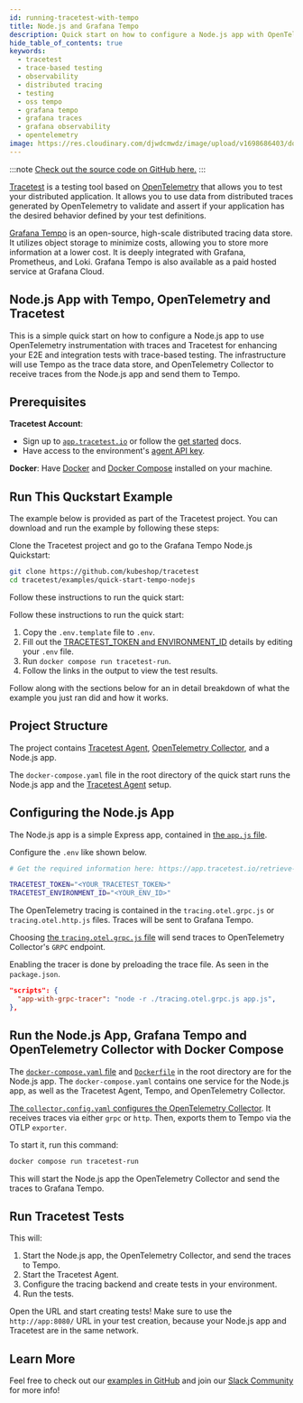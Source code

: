 ```yaml
---
id: running-tracetest-with-tempo
title: Node.js and Grafana Tempo
description: Quick start on how to configure a Node.js app with OpenTelemetry traces, Grafana Tempo as a trace data store, and Tracetest for enhancing your E2E and integration tests with trace-based testing.
hide_table_of_contents: true
keywords:
  - tracetest
  - trace-based testing
  - observability
  - distributed tracing
  - testing
  - oss tempo
  - grafana tempo
  - grafana traces
  - grafana observability
  - opentelemetry
image: https://res.cloudinary.com/djwdcmwdz/image/upload/v1698686403/docs/Blog_Thumbnail_14_rsvkmo.jpg
---
```


:::note
[Check out the source code on GitHub here.](https://github.com/kubeshop/tracetest/tree/main/examples/quick-start-tempo-nodejs)
:::

[Tracetest](https://tracetest.io/) is a testing tool based on [OpenTelemetry](https://opentelemetry.io/) that allows you to test your distributed application. It allows you to use data from distributed traces generated by OpenTelemetry to validate and assert if your application has the desired behavior defined by your test definitions.

[Grafana Tempo](https://grafana.com/oss/tempo/) is an open-source, high-scale distributed tracing data store. It utilizes object storage to minimize costs, allowing you to store more information at a lower cost. It is deeply integrated with Grafana, Prometheus, and Loki. Grafana Tempo is also available as a paid hosted service at Grafana Cloud.

## Node.js App with Tempo, OpenTelemetry and Tracetest

This is a simple quick start on how to configure a Node.js app to use OpenTelemetry instrumentation with traces and Tracetest for enhancing your E2E and integration tests with trace-based testing. The infrastructure will use Tempo as the trace data store, and OpenTelemetry Collector to receive traces from the Node.js app and send them to Tempo.

## Prerequisites

**Tracetest Account**:

- Sign up to [`app.tracetest.io`](https://app.tracetest.io) or follow the [get started](/getting-started/installation) docs.
- Have access to the environment's [agent API key](https://app.tracetest.io/retrieve-token).

**Docker**: Have [Docker](https://docs.docker.com/get-docker/) and [Docker Compose](https://docs.docker.com/compose/install/) installed on your machine.

## Run This Quckstart Example

The example below is provided as part of the Tracetest project. You can download and run the example by following these steps:

Clone the Tracetest project and go to the Grafana Tempo Node.js Quickstart:

```bash
git clone https://github.com/kubeshop/tracetest
cd tracetest/examples/quick-start-tempo-nodejs
```

Follow these instructions to run the quick start:

Follow these instructions to run the quick start:

1. Copy the `.env.template` file to `.env`.
2. Fill out the [TRACETEST_TOKEN and ENVIRONMENT_ID](https://app.tracetest.io/retrieve-token) details by editing your `.env` file.
3. Run `docker compose run tracetest-run`.
4. Follow the links in the output to view the test results.

Follow along with the sections below for an in detail breakdown of what the example you just ran did and how it works.

## Project Structure

The project contains [Tracetest Agent](/getting-started/installation#install-the-tracetest-agent), [OpenTelemetry Collector](https://github.com/open-telemetry/opentelemetry-collector-contrib/tree/main), and a Node.js app.

The `docker-compose.yaml` file in the root directory of the quick start runs the Node.js app and the [Tracetest Agent](/concepts/agent) setup.

## Configuring the Node.js App

The Node.js app is a simple Express app, contained in [the `app.js` file](https://github.com/kubeshop/tracetest/blob/main/examples/quick-start-tempo-nodejs/app.js).

Configure the `.env` like shown below.

```bash
# Get the required information here: https://app.tracetest.io/retrieve-token

TRACETEST_TOKEN="<YOUR_TRACETEST_TOKEN>"
TRACETEST_ENVIRONMENT_ID="<YOUR_ENV_ID>"
```

The OpenTelemetry tracing is contained in the `tracing.otel.grpc.js` or `tracing.otel.http.js` files. Traces will be sent to Grafana Tempo.

Choosing [the `tracing.otel.grpc.js` file](https://github.com/kubeshop/tracetest/blob/main/examples/quick-start-tempo-nodejs/tracing.otel.grpc.js) will send traces to OpenTelemetry Collector's `GRPC` endpoint.

Enabling the tracer is done by preloading the trace file. As seen in the `package.json`.

```json
"scripts": {
  "app-with-grpc-tracer": "node -r ./tracing.otel.grpc.js app.js",
},
```

## Run the Node.js App, Grafana Tempo and OpenTelemetry Collector with Docker Compose

The [`docker-compose.yaml` file](https://github.com/kubeshop/tracetest/blob/main/examples/quick-start-tempo-nodejs/docker-compose.yaml) and [`Dockerfile`](https://github.com/kubeshop/tracetest/blob/main/examples/quick-start-tempo-nodejs/Dockerfile) in the root directory are for the Node.js app. The `docker-compose.yaml` contains one service for the Node.js app, as well as the Tracetest Agent, Tempo, and OpenTelemetry Collector.

[The `collector.config.yaml` configures the OpenTelemetry Collector](https://github.com/kubeshop/tracetest/blob/main/examples/quick-start-tempo-nodejs/collector.config.yaml). It receives traces via either `grpc` or `http`. Then, exports them to Tempo via the OTLP `exporter`.

To start it, run this command:

```bash
docker compose run tracetest-run
```

This will start the Node.js app the OpenTelemetry Collector and send the traces to Grafana Tempo.

## Run Tracetest Tests

This will:
1. Start the Node.js app, the OpenTelemetry Collector, and send the traces to Tempo.
2. Start the Tracetest Agent.
3. Configure the tracing backend and create tests in your environment.
4. Run the tests.

Open the URL and start creating tests! Make sure to use the `http://app:8080/` URL in your test creation, because your Node.js app and Tracetest are in the same network.

## Learn More

Feel free to check out our [examples in GitHub](https://github.com/kubeshop/tracetest/tree/main/examples) and join our [Slack Community](https://dub.sh/tracetest-community) for more info!
